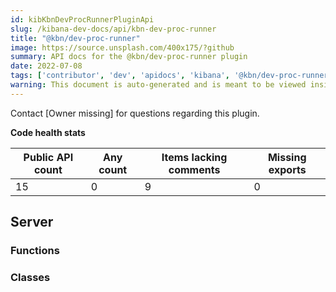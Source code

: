 ```yaml
---
id: kibKbnDevProcRunnerPluginApi
slug: /kibana-dev-docs/api/kbn-dev-proc-runner
title: "@kbn/dev-proc-runner"
image: https://source.unsplash.com/400x175/?github
summary: API docs for the @kbn/dev-proc-runner plugin
date: 2022-07-08
tags: ['contributor', 'dev', 'apidocs', 'kibana', '@kbn/dev-proc-runner']
warning: This document is auto-generated and is meant to be viewed inside our experimental, new docs system. Reach out in #docs-engineering for more info.
---
```




Contact [Owner missing] for questions regarding this plugin.

**Code health stats**

| Public API count  | Any count | Items lacking comments | Missing exports |
|-------------------|-----------|------------------------|-----------------|
| 15 | 0 | 9 | 0 |

## Server

### Functions
<DocDefinitionList data={kbnDevProcRunnerObj.server.functions}/>

### Classes
<DocDefinitionList data={kbnDevProcRunnerObj.server.classes}/>


